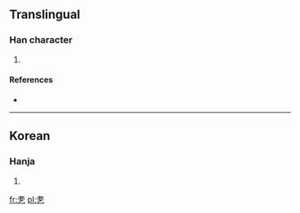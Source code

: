 ==Translingual==

===Han character===
{{Han char|rn=5|rad=乙|as=06|sn=7|four=|canj=十心弓 (JPN)}}

# {{defn|Han|sort=乙06}}

====References====
* {{Han ref|kx=0084.161|dkj=|dj=|hdz=|uh=3417|ud=13335|bh=|bd=}}

----

==Korean==

===Hanja===
{{ko-hanja|hangeul=놀|rv=nol|mr=nol|y=nol}}

# {{defn|lang=ko|sort=乙06}}

[[fr:㐗]]
[[pl:㐗]]